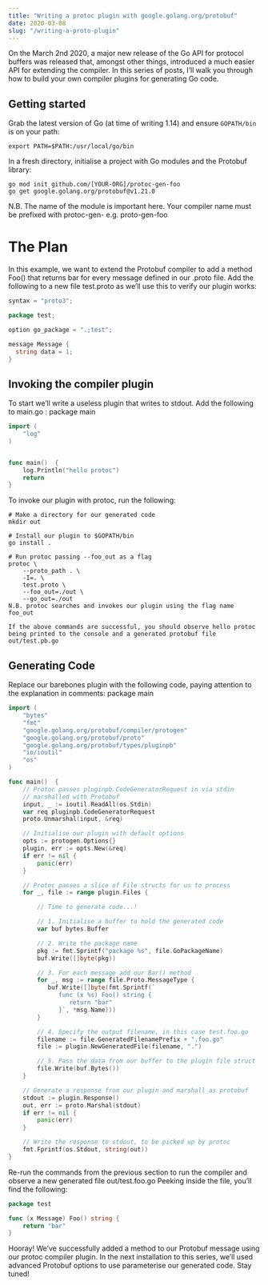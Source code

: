 ```yaml
---
title: "Writing a protoc plugin with google.golang.org/protobuf"
date: 2020-03-08
slug: "/writing-a-proto-plugin"
---
```


On the March 2nd 2020, a major new release of the Go API for protocol buffers was released that, amongst other things, introduced a much easier API for extending the compiler. In this series of posts, I’ll walk you through how to build your own compiler plugins for generating Go code.

## Getting started
Grab the latest version of Go (at time of writing 1.14) and ensure `GOPATH/bin` is on your path:

```shell
export PATH=$PATH:/usr/local/go/bin
```

In a fresh directory, initialise a project with Go modules and the Protobuf library:

```shell
go mod init github.com/[YOUR-ORG]/protoc-gen-foo
go get google.golang.org/protobuf@v1.21.0
```
N.B. The name of the module is important here. Your compiler name must be prefixed with protoc-gen- e.g. proto-gen-foo

# The Plan
In this example, we want to extend the Protobuf compiler to add a method Foo() that returns bar for every message defined in our .proto file. Add the following to a new file test.proto as we’ll use this to verify our plugin works:

```go
syntax = "proto3";

package test;

option go_package = ".;test";

message Message {
  string data = 1;
}
```

## Invoking the compiler plugin
To start we’ll write a useless plugin that writes to stdout. Add the following to main.go : package main

```go
import (
    "log"
)


func main()  {
    log.Println("hello protoc")
    return
}
```
To invoke our plugin with protoc, run the following:

```shell
# Make a directory for our generated code
mkdir out

# Install our plugin to $GOPATH/bin
go install .

# Run protoc passing --foo_out as a flag
protoc \
    --proto_path . \
    -I=. \
    test.proto \
    --foo_out=./out \
    --go_out=./out
N.B. protoc searches and invokes our plugin using the flag name foo_out

If the above commands are successful, you should observe hello protoc being printed to the console and a generated protobuf file out/test.pb.go
```
## Generating Code
Replace our barebones plugin with the following code, paying attention to the explanation in comments: package main

```go
import (
    "bytes"
    "fmt"
    "google.golang.org/protobuf/compiler/protogen"
    "google.golang.org/protobuf/proto"
    "google.golang.org/protobuf/types/pluginpb"
    "io/ioutil"
    "os"
)

func main()  {
    // Protoc passes pluginpb.CodeGeneratorRequest in via stdin
    // marshalled with Protobuf
    input, _ := ioutil.ReadAll(os.Stdin)
    var req pluginpb.CodeGeneratorRequest
    proto.Unmarshal(input, &req)

    // Initialise our plugin with default options
    opts := protogen.Options{}
    plugin, err := opts.New(&req)
    if err != nil {
        panic(err)
    }

    // Protoc passes a slice of File structs for us to process
    for _, file := range plugin.Files {

        // Time to generate code...!

        // 1. Initialise a buffer to hold the generated code
        var buf bytes.Buffer

        // 2. Write the package name
        pkg := fmt.Sprintf("package %s", file.GoPackageName)
        buf.Write([]byte(pkg))

        // 3. For each message add our Bar() method
        for _, msg := range file.Proto.MessageType {
           buf.Write([]byte(fmt.Sprintf(`
              func (x %s) Foo() string {
                 return "bar"
              }`, *msg.Name)))
        }

        // 4. Specify the output filename, in this case test.foo.go
        filename := file.GeneratedFilenamePrefix + ".foo.go"
        file := plugin.NewGeneratedFile(filename, ".")

        // 5. Pass the data from our buffer to the plugin file struct
        file.Write(buf.Bytes())
    }

    // Generate a response from our plugin and marshall as protobuf
    stdout := plugin.Response()
    out, err := proto.Marshal(stdout)
    if err != nil {
        panic(err)
    }

    // Write the response to stdout, to be picked up by protoc
    fmt.Fprintf(os.Stdout, string(out))
}
```
Re-run the commands from the previous section to run the compiler and observe a new generated file out/test.foo.go Peeking inside the file, you’ll find the following:

```go
package test

func (x Message) Foo() string {
    return "bar"
}
```
Hooray! We’ve successfully added a method to our Protobuf message using our protoc compiler plugin. In the next installation to this series, we’ll used advanced Protobuf options to use parameterise our generated code. Stay tuned!

